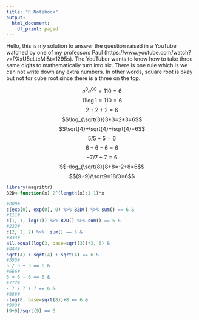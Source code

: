 ---
title: "R Notebook"
output:
  html_document:
    df_print: paged
---

Hello, this is my solution to answer the question raised in a YouTube watched by one of my professors Paul (https://www.youtube.com/watch?v=PXxU5eLtcMI&t=1295s). The YouTuber wants to know how to take three same digits to mathematically turn into six. There is one rule which is we can not write down any extra numbers. In other words, square root is okay but not for cube root since there is a three on the top. 


$$e^0e^00=110=6$$
$$11\log1=110=6$$
$$2+2+2=6$$
$$\log_{\sqrt{3}}3*3=2*3=6$$
$$\sqrt{4}+\sqrt{4}+\sqrt{4}=6$$
$$5/5+5=6$$
$$6+6-6=6$$
$$-7/7+7=6$$
$$-\log_{\sqrt{8}}8+8=-2+8=6$$
$$(9+9)/\sqrt9=18/3=6$$





```{r}
library(magrittr)
B2D<-function(x) 2^(length(x):1-1)*x
```



```{r}
#000#
c(exp(0), exp(0), 0) %>% B2D() %>% sum() == 6 &
#111#
c(1, 1, log(1)) %>% B2D() %>% sum() == 6 &
#222#
c(2, 2, 2) %>%  sum() == 6 &
#333# 
all.equal(log(3, base=sqrt(3))*3, 6) &
#444#
sqrt(4) + sqrt(4) + sqrt(4) == 6 &
#555#
5 / 5 + 5 == 6 &
#666#
6 + 6 - 6 == 6 &
#777#
- 7 / 7 + 7 == 6 &
#888#
-log(8, base=sqrt(8))+8 == 6 &
#999#
(9+9)/sqrt(9) == 6
```